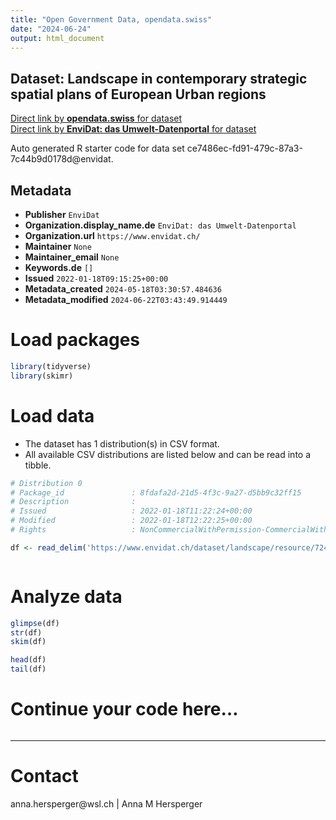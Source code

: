 ```yaml
---
title: "Open Government Data, opendata.swiss"
date: "2024-06-24"
output: html_document
---
```


## Dataset: Landscape in contemporary strategic spatial plans of European Urban regions



[Direct link by **opendata.swiss** for dataset](https://opendata.swiss/de/dataset/landscape-in-contemporary-strategic-spatial-plans-of-european-urban-regions)<br>
[Direct link by **EnviDat: das Umwelt-Datenportal** for dataset](https://www.envidat.ch/#/metadata/landscape)

Auto generated R starter code for data set ce7486ec-fd91-479c-87a3-7c44b9d0178d@envidat.

## Metadata

- **Publisher** `EnviDat`
- **Organization.display_name.de** `EnviDat: das Umwelt-Datenportal`
- **Organization.url** `https://www.envidat.ch/`
- **Maintainer** `None`
- **Maintainer_email** `None`
- **Keywords.de** `[]`
- **Issued** `2022-01-18T09:15:25+00:00`
- **Metadata_created** `2024-05-18T03:30:57.484636`
- **Metadata_modified** `2024-06-22T03:43:49.914449`


# Load packages

```r

library(tidyverse)
library(skimr)

```

# Load data

-   The dataset has 1 distribution(s) in CSV format.
-   All available CSV distributions are listed below and can be read into a tibble.

```r

# Distribution 0
# Package_id               : 8fdafa2d-21d5-4f3c-9a27-d5bb9c32ff15
# Description              : 
# Issued                   : 2022-01-18T11:22:24+00:00
# Modified                 : 2022-01-18T12:22:25+00:00
# Rights                   : NonCommercialWithPermission-CommercialWithPermission-ReferenceRequired

df <- read_delim('https://www.envidat.ch/dataset/landscape/resource/724ff9bb-68ef-4a5b-bcae-2278b1347261')



```

# Analyze data

```r

glimpse(df)
str(df)
skim(df)

head(df)
tail(df)

```

# Continue your code here...

```r

```

------------------------------------------------------------------------

# Contact

anna.hersperger@wsl.ch | Anna M Hersperger
